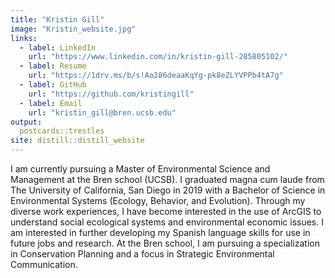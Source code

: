 ```yaml
---
title: "Kristin Gill"
image: "Kristin_website.jpg"
links:
  - label: LinkedIn
    url: "https://www.linkedin.com/in/kristin-gill-285805102/"
  - label: Resume
    url: "https://1drv.ms/b/s!Ao286deaaKqYg-pk8eZLYVPPb4tA7g"
  - label: GitHub
    url: "https://github.com/kristingill"
  - label: Email
    url: "kristin_gill@bren.ucsb.edu"
output:
  postcards::trestles
site: distill::distill_website
---
```

 
I am currently pursuing a Master of Environmental Science and Management at the Bren school (UCSB). I graduated magna cum laude from The University of California, San Diego in 2019 with a Bachelor of Science in Environmental Systems (Ecology, Behavior, and Evolution). Through my diverse work experiences, I have become interested in the use of ArcGIS to understand social ecological systems and environmental economic issues. I am interested in further developing my Spanish language skills for use in future jobs and research. At the Bren school, I am pursuing a specialization in Conservation Planning and a focus in Strategic Environmental Communication. 


